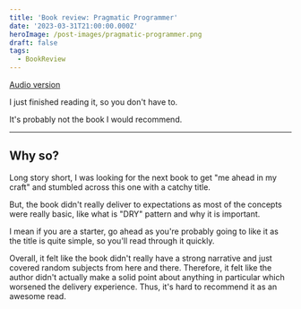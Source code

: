 ```yaml
---
title: 'Book review: Pragmatic Programmer'
date: '2023-03-31T21:00:00.000Z'
heroImage: /post-images/pragmatic-programmer.png
draft: false
tags:
  - BookReview
---
```


[Audio version](https://voca.ro/1opyN12TAd5p)

I just finished reading it, so you don't have to.

It's probably not the book I would recommend.

---

## Why so?

Long story short, I was looking for the next book to get "me ahead in my craft" and stumbled across this one with a catchy title.

But, the book didn't really deliver to expectations as most of the concepts were really basic, like what is "DRY" pattern and why it is important.

I mean if you are a starter, go ahead as you're probably going to like it as the title is quite simple, so you'll read through it quickly.

Overall, it felt like the book didn't really have a strong narrative and just covered random subjects from here and there. Therefore, it felt like the author didn't actually make a solid point about anything in particular which worsened the delivery experience. Thus, it's hard to recommend it as an awesome read.
